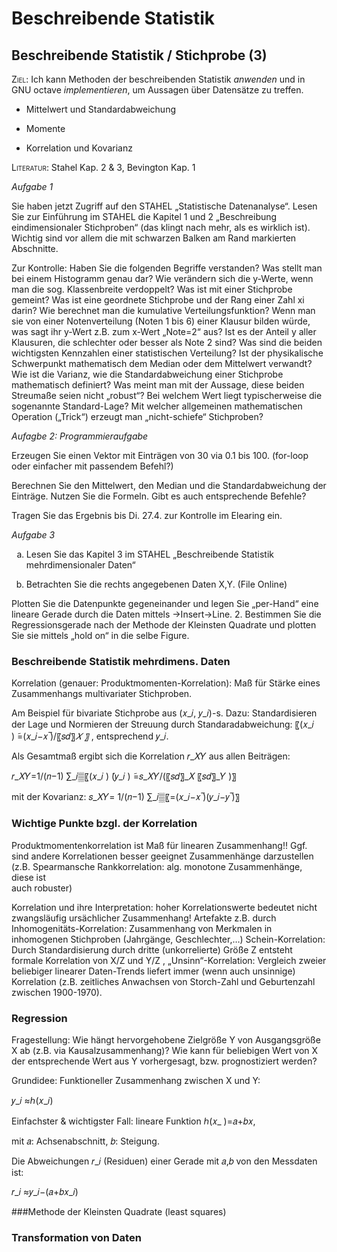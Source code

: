 # Beschreibende Statistik


## Beschreibende Statistik / Stichprobe (3)

[Ziel:]{.smallcaps} Ich kann Methoden der beschreibenden Statistik
*anwenden* und in GNU octave *implementieren*, um Aussagen über
Datensätze zu treffen.

-   Mittelwert und Standardabweichung

-   Momente

-   Korrelation und Kovarianz

[Literatur:]{.smallcaps} Stahel Kap. 2 & 3, Bevington Kap. 1

*Aufgabe 1*

Sie haben jetzt Zugriff auf den STAHEL „Statistische Datenanalyse“.
Lesen Sie zur Einführung im STAHEL die Kapitel 1 und 2 „Beschreibung eindimensionaler Stichproben“ (das klingt nach mehr, als es wirklich ist). Wichtig sind vor allem die mit schwarzen Balken am Rand markierten Abschnitte. 

Zur Kontrolle: Haben Sie die folgenden Begriffe verstanden?
Was stellt man bei einem Histogramm genau dar? Wie verändern sich die y-Werte, wenn man die sog. Klassenbreite verdoppelt?
Was ist mit einer Stichprobe gemeint?
Was ist eine geordnete Stichprobe und der Rang einer Zahl xi  darin?
Wie berechnet man die kumulative Verteilungsfunktion? Wenn man sie von einer Notenverteilung (Noten 1 bis 6) einer Klausur bilden würde, was sagt ihr y-Wert z.B. zum x-Wert „Note=2“ aus? Ist es der Anteil y aller Klausuren, die schlechter oder besser als Note 2 sind? 
Was sind die beiden wichtigsten Kennzahlen einer statistischen Verteilung?
Ist der physikalische Schwerpunkt mathematisch dem Median oder dem Mittelwert verwandt?
Wie ist die Varianz, wie die Standardabweichung einer Stichprobe mathematisch definiert?
Was meint man mit der Aussage, diese beiden Streumaße seien nicht „robust“?
Bei welchem Wert liegt typischerweise die sogenannte Standard-Lage?
Mit welcher allgemeinen mathematischen Operation („Trick“) erzeugt man „nicht-schiefe“ Stichproben?

*Aufagbe 2: Programmieraufgabe*


Erzeugen Sie einen Vektor mit Einträgen von 30 via 0.1 bis 100.
(for-loop oder einfacher mit passendem Befehl?)

Berechnen Sie den Mittelwert, den Median und die Standardabweichung der Einträge. Nutzen Sie die Formeln. Gibt es auch entsprechende Befehle?

Tragen Sie das Ergebnis bis Di. 27.4. zur Kontrolle im Elearing ein.

*Aufgabe 3*

a) Lesen Sie das Kapitel 3 im STAHEL „Beschreibende Statistik  
    mehrdimensionaler Daten“

b) Betrachten Sie die rechts angegebenen Daten X,Y. (File Online)

Plotten Sie die Datenpunkte gegeneinander und 
legen Sie „per-Hand“ eine lineare Gerade durch die Daten mittels
->Insert->Line.
2. Bestimmen Sie die Regressionsgerade nach der Methode der Kleinsten Quadrate und plotten Sie sie mittels „hold on“ in die selbe Figure.

### Beschreibende Statistik mehrdimens. Daten

Korrelation (genauer: Produktmomenten-Korrelation): Maß für Stärke eines Zusammenhangs multivariater Stichproben. 

Am Beispiel für bivariate Stichprobe aus (𝑥_𝑖, 𝑦_𝑖)-s. Dazu: Standardisieren der Lage und Normieren der Streuung durch Standaradabweichung:  〖(𝑥_𝑖 ) ̃=(𝑥_𝑖−𝑥 ̅)/〖𝑠𝑑〗_𝑋  〗_ , entsprechend 𝑦_𝑖.

Als Gesamtmaß ergibt sich die Korrelation 𝑟_𝑋𝑌  aus allen Beiträgen: 

𝑟_𝑋𝑌=1/(𝑛−1) ∑_𝑖▒〖(𝑥_𝑖 ) ̃(𝑦_𝑖 ) ̃=𝑠_𝑋𝑌/(〖𝑠𝑑〗_𝑋 〖𝑠𝑑〗_𝑌 )〗

mit der Kovarianz: 𝑠_𝑋𝑌= 1/(𝑛−1) ∑_𝑖▒〖=(𝑥_𝑖−𝑥 ̅)(𝑦_𝑖−𝑦 ̅)〗

### Wichtige Punkte bzgl. der Korrelation

Produktmomentenkorrelation ist Maß für linearen Zusammenhang!!
     Ggf. sind andere Korrelationen besser geeignet Zusammenhänge darzustellen   
     (z.B. Spearmansche Rankkorrelation: alg. monotone Zusammenhänge, diese ist    
     auch robuster) 

Korrelation und ihre Interpretation: hoher Korrelationswerte bedeutet nicht zwangsläufig ursächlicher Zusammenhang! 
Artefakte z.B. durch Inhomogenitäts-Korrelation: Zusammenhang von Merkmalen in inhomogenen Stichproben (Jahrgänge, Geschlechter,…) 
Schein-Korrelation: Durch Standardisierung durch dritte  (unkorrelierte) Größe Z entsteht formale Korrelation von X/Z und Y/Z ,
„Unsinn“-Korrelation: Vergleich zweier beliebiger linearer Daten-Trends liefert immer (wenn auch unsinnige) Korrelation (z.B. zeitliches Anwachsen von Storch-Zahl und Geburtenzahl zwischen 1900-1970).

### Regression

Fragestellung: 
Wie hängt hervorgehobene Zielgröße Y von Ausgangsgröße X ab (z.B. via Kausalzusammenhang)?
Wie kann für beliebigen Wert von X der entsprechende Wert aus Y vorhergesagt, bzw. prognostiziert werden?


Grundidee: Funktioneller Zusammenhang zwischen X und Y:

𝑦_𝑖  ≈ℎ(𝑥_𝑖)

Einfachster & wichtigster Fall: lineare Funktion ℎ(𝑥_  )=𝑎+𝑏𝑥, 

mit  𝑎: Achsenabschnitt, 𝑏: Steigung.  


Die Abweichungen 𝑟_𝑖  (Residuen) einer Gerade mit 𝑎,𝑏 von den Messdaten ist:

𝑟_𝑖  ≈𝑦_𝑖−(𝑎+𝑏𝑥_𝑖)

###Methode der Kleinsten Quadrate (least squares)

### Transformation von Daten